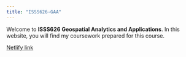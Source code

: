 ```yaml
---
title: "ISSS626-GAA"
---
```


Welcome to **ISSS626 Geospatial Analytics and Applications**. In this website, you will find my coursework prepared for this course.

[Netlify link](https://isss626-ay2024-jeffrey-lee-shao-lin.netlify.app/)
